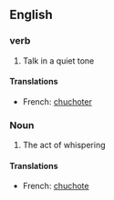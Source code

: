 ==English==
===verb===
# Talk in a quiet tone
====Translations====
*French: [[chuchoter]]
===Noun===
# The act of whispering
====Translations====
*French: [[chuchote]]